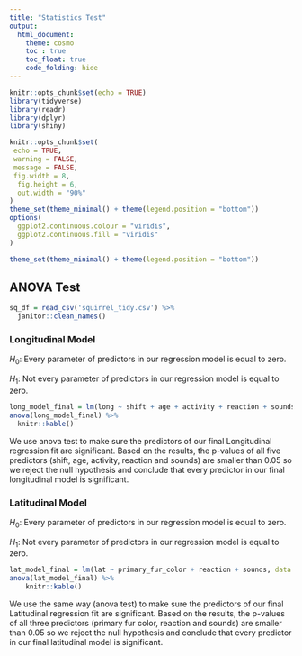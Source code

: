 ```yaml
---
title: "Statistics Test"
output:
  html_document:
    theme: cosmo
    toc : true
    toc_float: true
    code_folding: hide
---
```


```r
knitr::opts_chunk$set(echo = TRUE)
library(tidyverse)
library(readr)
library(dplyr)
library(shiny)

knitr::opts_chunk$set(
 echo = TRUE,
 warning = FALSE,
 message = FALSE, 
 fig.width = 8, 
  fig.height = 6,
  out.width = "90%"
)
theme_set(theme_minimal() + theme(legend.position = "bottom"))
options(
  ggplot2.continuous.colour = "viridis",
  ggplot2.continuous.fill = "viridis"
)

theme_set(theme_minimal() + theme(legend.position = "bottom"))
```

## ANOVA Test

```r
sq_df = read_csv('squirrel_tidy.csv') %>% 
  janitor::clean_names()
```

### Longitudinal Model

$H_0:$ Every parameter of predictors in our regression model is equal to zero.

$H_1:$ Not every parameter of predictors in our regression model is equal to zero. 

```r
long_model_final = lm(long ~ shift + age + activity + reaction + sounds, data = sq_df)
anova(long_model_final) %>% 
  knitr::kable()
```

We use anova test to make sure the predictors of our final Longitudinal regression fit are significant. Based on the results, the p-values of all five predictors (shift, age, activity, reaction and sounds) are smaller than 0.05 so we reject the null hypothesis and conclude that every predictor in our final longitudinal model is significant.

### Latitudinal Model

$H_0:$ Every parameter of predictors in our regression model is equal to zero.

$H_1:$ Not every parameter of predictors in our regression model is equal to zero. 

```r
lat_model_final = lm(lat ~ primary_fur_color + reaction + sounds, data = sq_df)
anova(lat_model_final) %>% 
    knitr::kable()
```

We use the same way (anova test) to make sure the predictors of our final Latitudinal regression fit are significant. Based on the results, the p-values of all three predictors (primary fur color, reaction and sounds) are smaller than 0.05 so we reject the null hypothesis and conclude that every predictor in our final latitudinal model is significant. 
